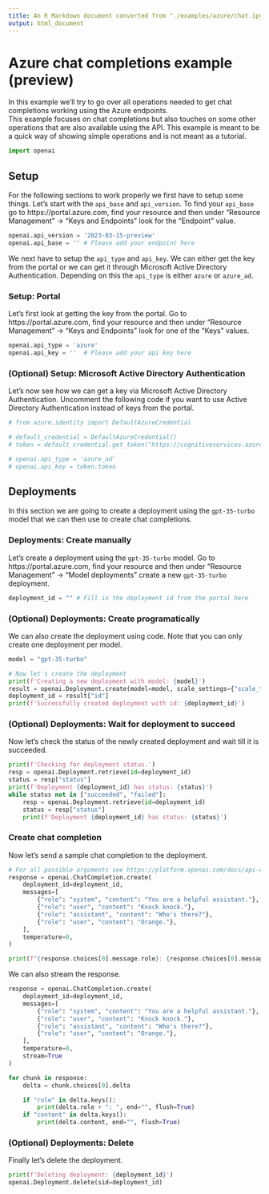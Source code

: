 ```yaml
---
title: An R Markdown document converted from "./examples/azure/chat.ipynb"
output: html_document
---
```


# Azure chat completions example (preview)
In this example we'll try to go over all operations needed to get chat completions working using the Azure endpoints. \
This example focuses on chat completions but also touches on some other operations that are also available using the API. This example is meant to be a quick way of showing simple operations and is not meant as a tutorial.

```python
import openai
```

## Setup
For the following sections to work properly we first have to setup some things. Let's start with the `api_base` and `api_version`. To find your `api_base` go to https://portal.azure.com, find your resource and then under "Resource Management" -> "Keys and Endpoints" look for the "Endpoint" value.

```python
openai.api_version = '2023-03-15-preview'
openai.api_base = '' # Please add your endpoint here
```

We next have to setup the `api_type` and `api_key`. We can either get the key from the portal or we can get it through Microsoft Active Directory Authentication. Depending on this the `api_type` is either `azure` or `azure_ad`.

### Setup: Portal
Let's first look at getting the key from the portal. Go to https://portal.azure.com, find your resource and then under "Resource Management" -> "Keys and Endpoints" look for one of the "Keys" values.

```python
openai.api_type = 'azure'
openai.api_key = ''  # Please add your api key here
```

### (Optional) Setup: Microsoft Active Directory Authentication
Let's now see how we can get a key via Microsoft Active Directory Authentication. Uncomment the following code if you want to use Active Directory Authentication instead of keys from the portal.

```python
# from azure.identity import DefaultAzureCredential

# default_credential = DefaultAzureCredential()
# token = default_credential.get_token("https://cognitiveservices.azure.com/.default")

# openai.api_type = 'azure_ad'
# openai.api_key = token.token
```

## Deployments
In this section we are going to create a deployment using the `gpt-35-turbo` model that we can then use to create chat completions.

### Deployments: Create manually
Let's create a deployment using the `gpt-35-turbo` model. Go to https://portal.azure.com, find your resource and then under "Resource Management" -> "Model deployments" create a new `gpt-35-turbo` deployment. 

```python
deployment_id = "" # Fill in the deployment id from the portal here
```

### (Optional) Deployments: Create programatically
We can also create the deployment using code. Note that you can only create one deployment per model.

```python
model = "gpt-35-turbo"

# Now let's create the deployment
print(f'Creating a new deployment with model: {model}')
result = openai.Deployment.create(model=model, scale_settings={"scale_type":"standard"})
deployment_id = result["id"]
print(f'Successfully created deployment with id: {deployment_id}')
```

### (Optional) Deployments: Wait for deployment to succeed
Now let's check the status of the newly created deployment and wait till it is succeeded.

```python
print(f'Checking for deployment status.')
resp = openai.Deployment.retrieve(id=deployment_id)
status = resp["status"]
print(f'Deployment {deployment_id} has status: {status}')
while status not in ["succeeded", "failed"]:
    resp = openai.Deployment.retrieve(id=deployment_id)
    status = resp["status"]
    print(f'Deployment {deployment_id} has status: {status}')
```

### Create chat completion
Now let's send a sample chat completion to the deployment.

```python
# For all possible arguments see https://platform.openai.com/docs/api-reference/chat-completions/create
response = openai.ChatCompletion.create(
    deployment_id=deployment_id,
    messages=[
        {"role": "system", "content": "You are a helpful assistant."},
        {"role": "user", "content": "Knock knock."},
        {"role": "assistant", "content": "Who's there?"},
        {"role": "user", "content": "Orange."},
    ],
    temperature=0,
)

print(f"{response.choices[0].message.role}: {response.choices[0].message.content}")
```

We can also stream the response.

```python
response = openai.ChatCompletion.create(
    deployment_id=deployment_id,
    messages=[
        {"role": "system", "content": "You are a helpful assistant."},
        {"role": "user", "content": "Knock knock."},
        {"role": "assistant", "content": "Who's there?"},
        {"role": "user", "content": "Orange."},
    ],
    temperature=0,
    stream=True
)

for chunk in response:
    delta = chunk.choices[0].delta

    if "role" in delta.keys():
        print(delta.role + ": ", end="", flush=True)
    if "content" in delta.keys():
        print(delta.content, end="", flush=True)
```

### (Optional) Deployments: Delete
Finally let's delete the deployment.

```python
print(f'Deleting deployment: {deployment_id}')
openai.Deployment.delete(sid=deployment_id)
```

